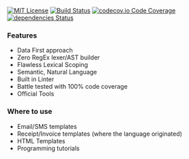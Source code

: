 
<div
    style={{
    textAlign: 'center',
    marginTop: '30px',
    }}
>

[![MIT License](https://img.shields.io/github/license/rockplate/rockplate)](https://github.com/rockplate/rockplate/blob/master/LICENSE)
[![Build Status](https://travis-ci.com/rockplate/rockplate.png?branch=master)](https://travis-ci.com/rockplate/rockplate)
[![codecov.io Code Coverage](https://img.shields.io/codecov/c/github/rockplate/rockplate.svg?maxAge=2592000)](https://codecov.io/github/rockplate/rockplate?branch=master)
[![dependencies Status](https://david-dm.org/rockplate/rockplate/status.svg)](https://david-dm.org/rockplate/rockplate)

</div>

<div
  style={{
    marginTop: '30px',
  }}
>
<Grid container spacing={1}>
  <Grid item xs={12} sm={12} md={6}>
<div>

### Features

- Data First approach
- Zero RegEx lexer/AST builder
- Flawless Lexical Scoping
- Semantic, Natural Language
- Built in Linter
- Battle tested with 100% code coverage
- Official Tools

</div>

  </Grid>
  <Grid item xs={12} sm={12} md={6}>
<div>

### Where to use

- Email/SMS templates
- Receipt/Invoice templates (where the language originated)
- HTML Templates
- Programming tutorials

</div>
  </Grid>

</Grid>
</div>
